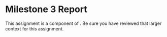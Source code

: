 
# Milestone 3 Report

<UnderDevelopment display={true} />

This assignment is a component of <SiteLink linkKey={SiteLinks.milestone_3_top}/>.
Be sure you have reviewed that larger context for this assignment.
